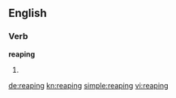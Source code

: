 ==English==

===Verb===
'''reaping'''

# {{present participle of|[[reap]]}}

[[de:reaping]]
[[kn:reaping]]
[[simple:reaping]]
[[vi:reaping]]